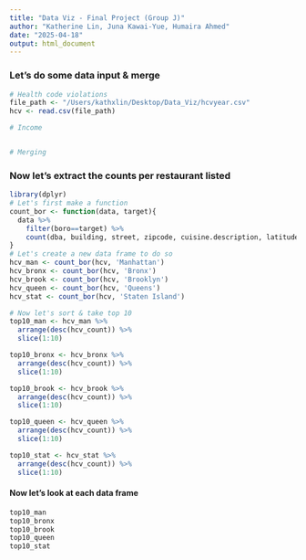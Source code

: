 ```yaml
---
title: "Data Viz - Final Project (Group J)"
author: "Katherine Lin, Juna Kawai-Yue, Humaira Ahmed"
date: "2025-04-18"
output: html_document
---
```

### Let's do some data input & merge
```r
# Health code violations
file_path <- "/Users/kathxlin/Desktop/Data_Viz/hcvyear.csv"
hcv <- read.csv(file_path)

# Income


# Merging
```
### Now let's extract the counts per restaurant listed
```r
library(dplyr)
# Let's first make a function
count_bor <- function(data, target){
  data %>%
    filter(boro==target) %>%
    count(dba, building, street, zipcode, cuisine.description, latitude, longitude, name = 'hcv_count')
}
# Let's create a new data frame to do so
hcv_man <- count_bor(hcv, 'Manhattan')
hcv_bronx <- count_bor(hcv, 'Bronx')
hcv_brook <- count_bor(hcv, 'Brooklyn')
hcv_queen <- count_bor(hcv, 'Queens')
hcv_stat <- count_bor(hcv, 'Staten Island')

# Now let's sort & take top 10
top10_man <- hcv_man %>%
  arrange(desc(hcv_count)) %>%
  slice(1:10)

top10_bronx <- hcv_bronx %>%
  arrange(desc(hcv_count)) %>%
  slice(1:10)

top10_brook <- hcv_brook %>%
  arrange(desc(hcv_count)) %>%
  slice(1:10)

top10_queen <- hcv_queen %>%
  arrange(desc(hcv_count)) %>%
  slice(1:10)

top10_stat <- hcv_stat %>%
  arrange(desc(hcv_count)) %>%
  slice(1:10)
```
#### Now let's look at each data frame
```r
top10_man
top10_bronx
top10_brook
top10_queen
top10_stat
```

